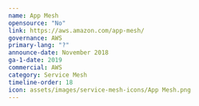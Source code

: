 ---
name: App Mesh
opensource: "No"
link: https://aws.amazon.com/app-mesh/
governance: AWS
primary-lang: "?"
announce-date: November 2018
ga-1-date: 2019
commercial: AWS
category: Service Mesh
timeline-order: 18
icon: assets/images/service-mesh-icons/App Mesh.png
---
